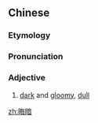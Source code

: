 ==Chinese==
{{zh-forms}}

===Etymology===
{{rfe|lang=zh}}

===Pronunciation===
{{zh-pron
|m=huì'àn
|cat=a
}}

===Adjective===
{{zh-adj}}

# [[dark]] and [[gloomy]], [[dull]]
#: {{zh-x|他 的 生活 不 再 '''晦暗'''，他 的 生活 充滿 陽光。|His life is no longer '''dull'''. His life is full of sunshine.}}

[[zh:晦暗]]